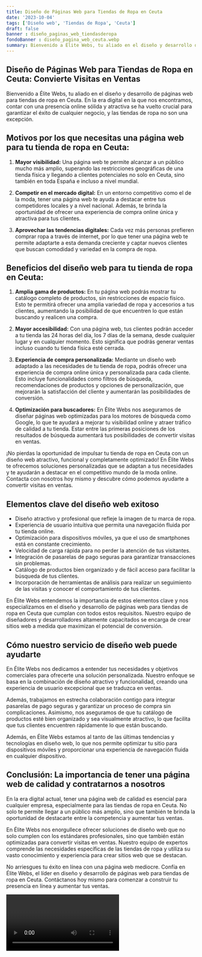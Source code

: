 ```yaml
---
title: Diseño de Páginas Web para Tiendas de Ropa en Ceuta
date: '2023-10-04'
tags: ['Diseño web', 'Tiendas de Ropa', 'Ceuta']
draft: false
banner : diseño_paginas_web_tiendasderopa
fondoBanner : diseño_pagina_web_ceuta.webp
summary: Bienvenido a Élite Webs, tu aliado en el diseño y desarrollo de páginas web para tiendas de ropa en Ceuta. En la era digital en la que nos encontramos, contar con una presencia online sólida y atractiva se ha vuelto crucial para garantizar el éxito de cualquier negocio, y las tiendas de ropa no son una excepción.
---
```


## Diseño de Páginas Web para Tiendas de Ropa en Ceuta: Convierte Visitas en Ventas

Bienvenido a Élite Webs, tu aliado en el diseño y desarrollo de páginas web para tiendas de ropa en Ceuta. En la era digital en la que nos encontramos, contar con una presencia online sólida y atractiva se ha vuelto crucial para garantizar el éxito de cualquier negocio, y las tiendas de ropa no son una excepción.

## Motivos por los que necesitas una página web para tu tienda de ropa en Ceuta:

1. **Mayor visibilidad:** Una página web te permite alcanzar a un público mucho más amplio, superando las restricciones geográficas de una tienda física y llegando a clientes potenciales no solo en Ceuta, sino también en toda España e incluso a nivel mundial.

2. **Competir en el mercado digital:** En un entorno competitivo como el de la moda, tener una página web te ayuda a destacar entre tus competidores locales y a nivel nacional. Además, te brinda la oportunidad de ofrecer una experiencia de compra online única y atractiva para tus clientes.

3. **Aprovechar las tendencias digitales:** Cada vez más personas prefieren comprar ropa a través de internet, por lo que tener una página web te permite adaptarte a esta demanda creciente y captar nuevos clientes que buscan comodidad y variedad en la compra de ropa.

## Beneficios del diseño web para tu tienda de ropa en Ceuta:

1. **Amplia gama de productos:** En tu página web podrás mostrar tu catálogo completo de productos, sin restricciones de espacio físico. Esto te permitirá ofrecer una amplia variedad de ropa y accesorios a tus clientes, aumentando la posibilidad de que encuentren lo que están buscando y realicen una compra.

2. **Mayor accesibilidad:** Con una página web, tus clientes podrán acceder a tu tienda las 24 horas del día, los 7 días de la semana, desde cualquier lugar y en cualquier momento. Esto significa que podrás generar ventas incluso cuando tu tienda física esté cerrada.

3. **Experiencia de compra personalizada:** Mediante un diseño web adaptado a las necesidades de tu tienda de ropa, podrás ofrecer una experiencia de compra online única y personalizada para cada cliente. Esto incluye funcionalidades como filtros de búsqueda, recomendaciones de productos y opciones de personalización, que mejorarán la satisfacción del cliente y aumentarán las posibilidades de conversión.

4. **Optimización para buscadores:** En Élite Webs nos aseguramos de diseñar páginas web optimizadas para los motores de búsqueda como Google, lo que te ayudará a mejorar tu visibilidad online y atraer tráfico de calidad a tu tienda. Estar entre las primeras posiciones de los resultados de búsqueda aumentará tus posibilidades de convertir visitas en ventas.

¡No pierdas la oportunidad de impulsar tu tienda de ropa en Ceuta con un diseño web atractivo, funcional y completamente optimizado! En Élite Webs te ofrecemos soluciones personalizadas que se adaptan a tus necesidades y te ayudarán a destacar en el competitivo mundo de la moda online. Contacta con nosotros hoy mismo y descubre cómo podemos ayudarte a convertir visitas en ventas.

<GifSeo />

<Cta />

## Elementos clave del diseño web exitoso

- Diseño atractivo y profesional que refleje la imagen de tu marca de ropa.
- Experiencia de usuario intuitiva que permita una navegación fluida por tu tienda online.
- Optimización para dispositivos móviles, ya que el uso de smartphones está en constante crecimiento.
- Velocidad de carga rápida para no perder la atención de tus visitantes.
- Integración de pasarelas de pago seguras para garantizar transacciones sin problemas.
- Catálogo de productos bien organizado y de fácil acceso para facilitar la búsqueda de tus clientes.
- Incorporación de herramientas de análisis para realizar un seguimiento de las visitas y conocer el comportamiento de tus clientes.

En Élite Webs entendemos la importancia de estos elementos clave y nos especializamos en el diseño y desarrollo de páginas web para tiendas de ropa en Ceuta que cumplan con todos estos requisitos. Nuestro equipo de diseñadores y desarrolladores altamente capacitados se encarga de crear sitios web a medida que maximizan el potencial de conversión.

## Cómo nuestro servicio de diseño web puede ayudarte

En Élite Webs nos dedicamos a entender tus necesidades y objetivos comerciales para ofrecerte una solución personalizada. Nuestro enfoque se basa en la combinación de diseño atractivo y funcionalidad, creando una experiencia de usuario excepcional que se traduzca en ventas.

Además, trabajamos en estrecha colaboración contigo para integrar pasarelas de pago seguras y garantizar un proceso de compra sin complicaciones. Asimismo, nos aseguramos de que tu catálogo de productos esté bien organizado y sea visualmente atractivo, lo que facilita que tus clientes encuentren rápidamente lo que están buscando.

Además, en Élite Webs estamos al tanto de las últimas tendencias y tecnologías en diseño web, lo que nos permite optimizar tu sitio para dispositivos móviles y proporcionar una experiencia de navegación fluida en cualquier dispositivo.

## Conclusión: La importancia de tener una página web de calidad y contratarnos a nosotros

En la era digital actual, tener una página web de calidad es esencial para cualquier empresa, especialmente para las tiendas de ropa en Ceuta. No solo te permite llegar a un público más amplio, sino que también te brinda la oportunidad de destacarte entre la competencia y aumentar tus ventas.

En Élite Webs nos enorgullece ofrecer soluciones de diseño web que no solo cumplen con los estándares profesionales, sino que también están optimizadas para convertir visitas en ventas. Nuestro equipo de expertos comprende las necesidades específicas de las tiendas de ropa y utiliza su vasto conocimiento y experiencia para crear sitios web que se destacan.

No arriesgues tu éxito en línea con una página web mediocre. Confía en Élite Webs, el líder en diseño y desarrollo de páginas web para tiendas de ropa en Ceuta. Contáctanos hoy mismo para comenzar a construir tu presencia en línea y aumentar tus ventas.

<Video />

<CtaBot job='Tiendas de Ropa' city='Ceuta'/>

<Gmaps query='Ceuta+españa+maps' />